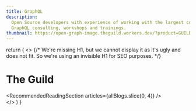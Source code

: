 ```yaml
---
title: GraphQL
description:
  Open Source developers with experience of working with the largest companies and applications.
  GraphQL consulting, workshops and trainings.
thumbnail: https://open-graph-image.theguild.workers.dev/?product=GUILD&title=GraphQL%20Tools
---
```



  return (
    <>
      {/* 
        We're missing H1,
        but we cannot display it as it's ugly and does not fit.
        So we're using an invisible H1 for SEO purposes.
      */}
      <h1 className="invisible">The Guild</h1>
      <Hero />
      <ClientLogosSection />
      <Ecosystem />
      <ServicesSection />
      <div className="nextra-container">
        <GetInTouchSection />
      </div>
      <RecommendedReadingSection articles={allBlogs.slice(0, 4)} />
      <div className="nextra-container">
        <Newsletter />
      </div>
    </>
  )
}
